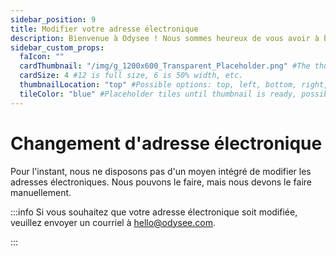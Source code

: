 ---
sidebar_position: 9
title: Modifier votre adresse électronique
description: Bienvenue à Odysee ! Nous sommes heureux de vous avoir à bord.
sidebar_custom_props:
  faIcon: ""
  cardThumbnail: "/img/g_1200x600_Transparent_Placeholder.png" #The thumbnail on the category card.
  cardSize: 4 #12 is full size, 6 is 50% width, etc.
  thumbnailLocation: "top" #Possible options: top, left, bottom, right, none
  tileColor: "blue" #Placeholder tiles until thumbnail is ready, possible options: blue, cream, darkpurple, lightpurple, mauve, orange, pink, none
---

# Changement d'adresse électronique

Pour l'instant, nous ne disposons pas d'un moyen intégré de modifier les adresses électroniques. Nous pouvons le faire, mais nous devons le faire manuellement.

:::info
Si vous souhaitez que votre adresse électronique soit modifiée, veuillez envoyer un courriel à hello@odysee.com.

:::
